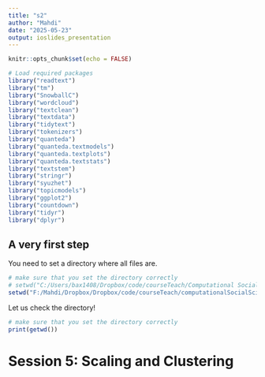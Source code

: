 ```yaml
---
title: "s2"
author: "Mahdi"
date: "2025-05-23"
output: ioslides_presentation
---
```


```r
knitr::opts_chunk$set(echo = FALSE)
```



```r
# Load required packages
library("readtext")
library("tm")
library("SnowballC")
library("wordcloud")
library("textclean")
library("textdata")
library("tidytext")
library("tokenizers")
library("quanteda")
library("quanteda.textmodels")
library("quanteda.textplots")
library("quanteda.textstats")
library("textstem")
library("stringr")
library("syuzhet")
library("topicmodels")
library("ggplot2")
library("countdown")
library("tidyr")
library("dplyr")
```


## A very first step 
You need to set a directory where all files are. 

```r
# make sure that you set the directory correctly
# setwd("C:/Users/bax1408/Dropbox/code/courseTeach/Computational Social Science/_R/s1")
setwd("F:/Mahdi/Dropbox/Dropbox/code/courseTeach/computationalSocialScience/_R/s1")
```

Let us check the directory!

```r
# make sure that you set the directory correctly
print(getwd())
```


# Session 5: Scaling and Clustering

